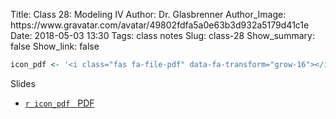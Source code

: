 Title: Class 28: Modeling IV
Author: Dr. Glasbrenner
Author_Image: https://www.gravatar.com/avatar/49802fdfa5a0e63b3d932a5179d41c1e
Date: 2018-05-03 13:30
Tags: class notes
Slug: class-28
Show_summary: false
Show_link: false

```r
icon_pdf <- '<i class="fas fa-file-pdf" data-fa-transform="grow-16"></i>&nbsp;'
```

[Slides]{.h3}

::: {.no-bullets}

*   [`r icon_pdf` &nbsp; [PDF]{.card-downloads-format}][slides-pdf]

:::

[slides-pdf]: /doc/class28_slides.pdf

